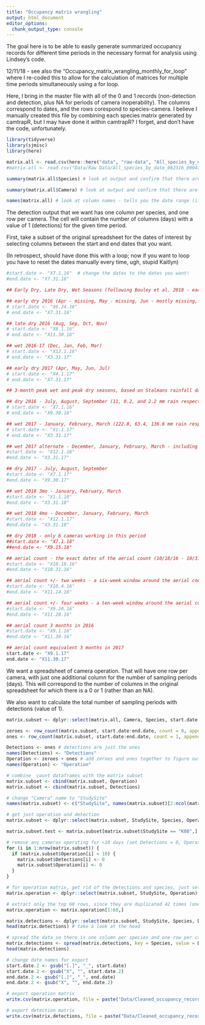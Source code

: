 ```yaml
---
title: "Occupancy matrix wrangling"
output: html_document
editor_options: 
  chunk_output_type: console
---
```


The goal here is to be able to easily generate summarized occupancy records for different time periods in the necessary format for analysis using Lindsey's code.

12/11/18 - see also the "Occupancy_matrix_wrangling_monthly_for_loop" where I re-coded this to allow for the calculation of matrices for multiple time periods simultaneously using a for loop.

Here, I bring in the master file with all of the 0 and 1 records (non-detection and detection, plus NA for periods of camera inoperability). The columns correspond to dates, and the rows corespond to species-camera. I believe I manually created this file by combining each species matrix generated by camtrapR, but I may have done it within camtrapR? I forget, and don't have the code, unfortunately. 
```r
library(tidyverse)
library(sjmisc)
library(here)

matrix.all <- read.csv(here::here("data", "raw-data", "All_species_by_date_year1and2_082919.csv"), header=T)
#matrix.all <- read.csv("Data/Raw Data/All_species_by_date_062316_090417.csv", header=T)

summary(matrix.all$Species) # look at output and confirm that there are 60 rows per species (one for each camera). You can also see what species are included. This is all of them, including birds and human.

summary(matrix.all$Camera) # look at output and confirm that there are 38 rows per camera (one for each species)

names(matrix.all) # look at column names - tells you the date range (it's 6/23/16 through 9/15/18, though not all cameras are operating for that entire period)
```

The detection output that we want has one column per species, and one row per camera. The cell will contain the number of columns (days) with a value of 1 (detections) for the given time period.

First, take a subset of the original spreadsheet for the dates of interest by selecting columns between the start and end dates that you want.

(In retrospect, should have done this with a loop; now if you want to loop you have to reset the dates manually every time, ugh, stupid Kaitlyn)
```r
#start.date <- "X7.1.16"  # change the dates to the dates you want!
#end.date <- "X7.31.16"

## Early Dry, Late Dry, Wet Seasons (following Bouley et al. 2018 - each of these seasons is 4 months long)

## early dry 2016 (Apr - missing, May - missing, Jun - mostly missing, Jul)
# start.date <- "X6.24.16"
# end.date <- "X7.31.16"

## late dry 2016 (Aug, Sep, Oct, Nov)
# start.date <- "X8.1.16"
# end.date <- "X11.30.16"

## wet 2016-17 (Dec, Jan, Feb, Mar)
# start.date <- "X12.1.16"
# end.date <- "X3.31.17"

## early dry 2017 (Apr, May, Jun, Jul)
# start.date <- "X4.1.17" 
# end.date <- "X7.31.17"

## 3-month peak wet and peak dry seasons, based on Stalmans rainfall data

## dry 2016 - July, August, September (11, 0.2, and 2.2 mm rain respectively)
# start.date <- "X7.1.16"
# end.date <- "X9.30.16"

## wet 2017 - January, February, March (122.8, 63.4, 136.6 mm rain respectively; excluded Dec because greenup didn't start til the end of the month)
# start.date <- "X1.1.17"
# end.date <- "X3.31.17"

## wet 2017 alternate - December, January, February, March - including December because there just aren't enough cameras with solid detection histories from Jan-March (due to tall grass)
#start.date <- "X12.1.16"
#end.date <- "X3.31.17"

## dry 2017 - July, August, September
#start.date <- "X7.1.17"
#end.date <- "X9.30.17"

## wet 2018 3mo - January, February, March
#start.date <- "X1.1.18"
#end.date <- "X3.31.18"

## wet 2018 4mo - December, January, February, March
#start.date <- "X12.1.17"
#end.date <- "X3.31.18"

## dry 2018 - only 6 cameras working in this period
##start.date <- "X7.1.18"
##end.date <- "X9.15.18"

## aerial count - the exact dates of the aerial count (10/18/16 - 10/31/16), two week period
#start.date <- "X10.18.16"
#end.date <- "X10.31.16"

## aerial count +/- two weeks - a six-week window around the aerial count (1.5 months)
#start.date <- "X10.4.16"
#end.date <- "X11.14.16"

## aerial count +/- four weeks - a ten-week window around the aerial count (2.5 months)
#start.date <- "X9.20.16"
#end.date <- "X11.28.16"

## aerial count 3 months in 2016
#start.date <- "X9.1.16"
#end.date <- "X11.30.16"

## aerial count equivalent 3 months in 2017
start.date <- "X9.1.17"
end.date <- "X11.30.17"
```

We want a spreadsheet of camera operation. That will have one row per camera, with just one additional column for the number of sampling periods (days). This will correspond to the number of columns in the original spreadsheet for which there is a 0 or 1 (rather than an NA).

We also want to calculate the total number of sampling periods with detections (value of 1). 

```r
matrix.subset <- dplyr::select(matrix.all, Camera, Species, start.date:end.date) # selects columns within specified dates

zeroes <- row_count(matrix.subset, start.date:end.date, count = 0, append = FALSE) # count the columns with zeroes
ones <- row_count(matrix.subset, start.date:end.date, count = 1, append = FALSE) # count the columns with ones

Detections <- ones # detections are just the ones
names(Detections) <- "Detections"
Operation <- zeroes + ones # add zeroes and ones together to figure out how many days it operated for
names(Operation) <- "Operation"

# combine  count dataframes with the matrix subset
matrix.subset <- cbind(matrix.subset, Operation) 
matrix.subset <- cbind(matrix.subset, Detections) 

# change "Camera" name to "StudySite"
names(matrix.subset) <- c("StudySite", names(matrix.subset)[2:ncol(matrix.subset)])

# get just operation and detection
matrix.subset <- dplyr::select(matrix.subset, StudySite, Species, Operation, Detections)

matrix.subset.test <- matrix.subset[matrix.subset$StudySite == "K08",]

# remove any cameras operating for <10 days (set Detections = 0, Operation = 0)
for (i in 1:nrow(matrix.subset)) {
  if (matrix.subset$Operation[i] < 10) {
    matrix.subset$Detections[i] <- 0
    matrix.subset$Operation[i] <- 0
  }
}

# for operation matrix, get rid of the detections and species, just select Camera, Operation
matrix.operation <- dplyr::select(matrix.subset, StudySite, Operation) 

# extract only the top 60 rows, since they are duplicated 42 times (one for each species)
matrix.operation <- matrix.operation[1:60,] 

matrix.detections <- dplyr::select(matrix.subset, StudySite, Species, Detections) # get rid of the day detections, just select Camera, Species, Detections
head(matrix.detections) # take a look at the head

# spread the data so there is one column per species and one row per camera
matrix.detections <- spread(matrix.detections, key = Species, value = Detections)
head(matrix.detections)

# change date names for export
start.date.2 <- gsub("[.]", "_", start.date)
start.date.2 <- gsub("X", "", start.date.2)
end.date.2 <- gsub("[.]", "_", end.date)
end.date.2 <- gsub("X", "", end.date.2)

# export operation matrix
write.csv(matrix.operation, file = paste("Data/Cleaned_occupancy_records/Camoperation_", start.date.2, "_", end.date.2, ".csv", collapse = "", sep = ""),row.names=F)

# export detection matrix
write.csv(matrix.detections, file = paste("Data/Cleaned_occupancy_records/Detections_", start.date.2, "_", end.date.2, ".csv", collapse = "", sep = ""),row.names=F)
```



